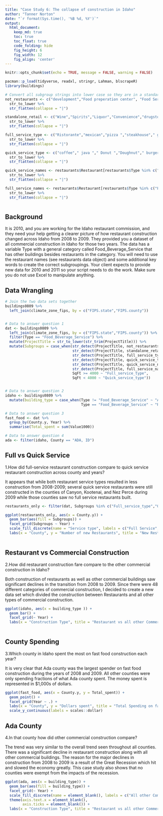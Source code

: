 ---
title: "Case Study 6: The collapse of construction in Idaho"
author: "Tanner Norton"
date: "`r format(Sys.time(), '%B %d, %Y')`"
output:
  html_document:  
    keep_md: true
    toc: true
    toc_float: true
    code_folding: hide
    fig_height: 6
    fig_width: 12
    fig_align: 'center'
---

```{r, echo=FALSE}
knitr::opts_chunk$set(echo = TRUE, message = FALSE, warning = FALSE)
```

```{r load_libraries, include=FALSE}
pacman::p_load(tidyverse, readxl, stringr, Lahman, blscrapeR)
library(buildings)
```

```{r load_data, include=FALSE}
# Convert all subgroup strings into lower case so they are in a standardized form
not_restaurants <- c("development","Food preperation center", "Food Services center","bakery","Grocery","conceession","Cafeteria", "lunchroom","school","facility"," hall ") %>%
  str_to_lower %>%
  str_flatten(collapse = "|")

standalone_retail <- c("Wine","Spirits","Liquor","Convenience","drugstore","Flying J", "Rite Aid ","walgreens ","Love's Travel ") %>%
  str_to_lower %>%
  str_flatten(collapse = "|")

full_service_type <- c("Ristorante","mexican","pizza ","steakhouse"," grill ","buffet","tavern"," bar ","waffle","italian","steak house") %>%
  str_to_lower %>%
  str_flatten(collapse = "|")

quick_service_type <- c("coffee"," java "," Donut ","Doughnut"," burger ","Ice Cream ","custard ","sandwich ","fast food "," bagel ") %>%
  str_to_lower %>%
  str_flatten(collapse = "|")

quick_service_names <- restaurants$Restaurant[restaurants$Type %in% c("coffee","Ice Cream","Fast Food")] %>%
  str_to_lower %>%
  str_flatten(collapse = "|")

full_service_names <- restaurants$Restaurant[restaurants$Type %in% c("Pizza","Casual Dining","Fast Casual")] %>%
  str_to_lower %>%
  str_flatten(collapse = "|")



```

## Background
It is 2010, and you are working for the Idaho restaurant commission, and they need your help getting a clearer picture of how restaurant construction changed across Idaho from 2008 to 2009. They provided you a dataset of all commercial construction in Idaho for those two years. The data has a variable Type with a general category called Food_Beverage_Service that has other buildings besides restaurants in the category. You will need to use the restaurant names (see restaurants data object) and some additional key words to create the correct subgroupings. Your client expects to provide new data for 2010 and 2011 so your script needs to do the work. Make sure you do not use Excel to manipulate anything.


## Data Wrangling

```{r tidy_data, include=FALSE}
# Join the two data sets together
buildings0809 %>%
  left_join(climate_zone_fips, by = c("FIPS.state","FIPS.county")) 


# Data to answer question 1
dat <- buildings0809 %>%
  left_join(climate_zone_fips, by = c("FIPS.state","FIPS.county")) %>%
  filter(Type == "Food_Beverage_Service") %>%
  mutate(ProjectTitle = str_to_lower(str_trim(ProjectTitle))) %>%
  mutate(Subgroups = case_when(str_detect(ProjectTitle, not_restaurants) ~ "Not_restaurants",
                               str_detect(ProjectTitle, standalone_retail) ~ "Standalone_retail",
                               str_detect(ProjectTitle, full_service_type) ~ "Full_service_type",
                               str_detect(ProjectTitle, quick_service_type) ~ "Quick_service_type",
                               str_detect(ProjectTitle, quick_service_names) ~ "Quick_service_names",
                               str_detect(ProjectTitle, full_service_names) ~ "Full_service_names",
                               SqFt >= 4000 ~ "Full_service_type",
                               SqFt < 4000 ~ "Quick_service_type"))


# Data to answer question 2
idaho <- buildings0809 %>%
  mutate(building_type = case_when(Type != "Food_Beverage_Service" ~ "All_Other_Commercial", 
                                   Type == "Food_Beverage_Service" ~ "Restaurant"))

# Data to answer question 3
fast_food <- dat %>%
  group_by(County.y, Year) %>%
  summarise(Total_spent = sum(Value1000))

# Data to answer question 4
ada <- filter(idaho, County == "ADA, ID")

```

## Full vs Quick Service 
1.How did full-service restaurant construction compare to quick service restaurant construction across county and years?

It appears that while both restaurant service types resulted in less construction from 2008-2009; several quick service restaurants were still constructed in the counties of Canyon, Kootenai, and Nez Perce during 2009 while those counties saw no full service restaurants built. 

```{r plot1}
restaurants_only <- filter(dat, Subgroups %in% c("Full_service_type","Quick_service_type")) 

ggplot(restaurants_only, aes(x = County.y)) +
  geom_bar(aes(fill = Subgroups)) +
  facet_grid(Subgroups ~ Year) +
  scale_fill_discrete(name = "Service type", labels = c("Full Service", "Quick Service")) +
  labs(x = "County", y = "Number of new Restaurants", title = "New Restaurant Construction: 2008-2009")
  


```

## Restaurant vs Commercial Construction
2.How did restaurant construction fare compare to the other commercial construction in Idaho?

Both construction of restaurants as well as other commercial buildings saw significant declines in the transition from 2008 to 2009. Since there were 48 different categories of commercial construction, I decided to create a new data set which divided the construction between Restaurants and all other types of commercial construction. 
```{r plot2}

ggplot(idaho, aes(x = building_type )) +
  geom_bar() +
  facet_grid(~ Year) +
  labs(x = "Construction Type", title = "Restaurant vs all other Commercial Construction", subtitle = "Idaho: 2008-2009")
  
```

## County Spending

3.Which county in Idaho spent the most on fast food construction each year?

It is very clear that Ada county was the largest spender on fast food construction during the years of 2008 and 2009. All other counties were only spending fractions of what Ada county spent. The money spent is represented in $1,000s of dollars. 

```{r plot3}
ggplot(fast_food, aes(x = County.y, y = Total_spent)) +
  geom_point() +
  facet_grid(Year ~ .) +
  labs(x = "County", y = "Dollars spent", title = "Total Spending on fast food Construction: Idaho") +
  scale_y_continuous(labels = scales::dollar)


```



## Ada County
4.In that county how did other commercial construction compare?

The trend was very similar to the overall trend seen throughout all counties. There was a significant decline in restaurant construction along with all other commercial buildings. The reason for the major declines in construction from 2008 to 2009 is a result of the Great Recession which hit and slowed the economy greatly. This case study also shows that no counties were exempt from the impacts of the recession.  
```{r plot4}
ggplot(ada, aes(x = building_type)) +
  geom_bar(aes(fill = building_type)) +
  facet_grid(~ Year) +
  scale_fill_discrete(name = element_blank(), labels = c("All other Commercial", "Restaurant")) +
  theme(axis.text.x = element_blank(),
        axis.ticks = element_blank()) +
  labs(x = "Construction Type", title = "Restaurant vs all other Commercial Construction", subtitle = "Ada County: 2008-2009")


```




